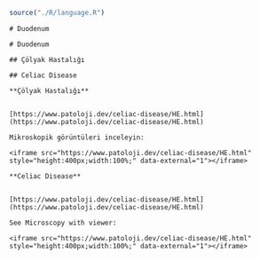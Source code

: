 ```r
source("./R/language.R")
```



```asis
# Duodenum
```

```asis
# Duodenum
```



```asis

## Çölyak Hastalığı

```




```asis

## Celiac Disease

```




```asis

**Çölyak Hastalığı**


[https://www.patoloji.dev/celiac-disease/HE.html](https://www.patoloji.dev/celiac-disease/HE.html)

Mikroskopik görüntüleri inceleyin:

<iframe src="https://www.patoloji.dev/celiac-disease/HE.html" style="height:400px;width:100%;" data-external="1"></iframe>

```




```asis

**Celiac Disease**


[https://www.patoloji.dev/celiac-disease/HE.html](https://www.patoloji.dev/celiac-disease/HE.html)

See Microscopy with viewer: 

<iframe src="https://www.patoloji.dev/celiac-disease/HE.html" style="height:400px;width:100%;" data-external="1"></iframe>

```

